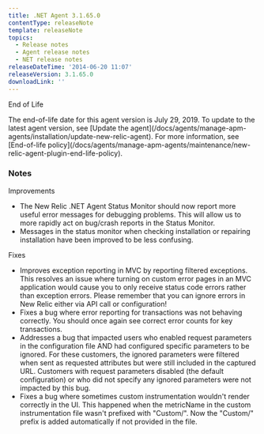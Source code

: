 ```yaml
---
title: .NET Agent 3.1.65.0
contentType: releaseNote
template: releaseNote
topics:
  - Release notes
  - Agent release notes
  - NET release notes
releaseDateTime: '2014-06-20 11:07'
releaseVersion: 3.1.65.0
downloadLink: ''
---
```


End of Life

<Callout variant="important">
  The end-of-life date for this agent version is July 29, 2019. To update to the latest agent version, see [Update the agent](/docs/agents/manage-apm-agents/installation/update-new-relic-agent). For more information, see [End-of-life policy](/docs/agents/manage-apm-agents/maintenance/new-relic-agent-plugin-end-life-policy).
</Callout>

### Notes

Improvements

* The New Relic .NET Agent Status Monitor should now report more useful error messages for debugging problems. This will allow us to more rapidly act on bug/crash reports in the Status Monitor.
* Messages in the status monitor when checking installation or repairing installation have been improved to be less confusing.

Fixes

* Improves exception reporting in MVC by reporting filtered exceptions. This resolves an issue where turning on custom error pages in an MVC application would cause you to only receive status code errors rather than exception errors. Please remember that you can ignore errors in New Relic either via API call or configuration!
* Fixes a bug where error reporting for transactions was not behaving correctly. You should once again see correct error counts for key transactions.
* Addresses a bug that impacted users who enabled request parameters in the configuration file AND had configured specific parameters to be ignored. For these customers, the ignored parameters were filtered when sent as requested attributes but were still included in the captured URL. Customers with request parameters disabled (the default configuration) or who did not specify any ignored parameters were not impacted by this bug.
* Fixes a bug where sometimes custom instrumentation wouldn't render correctly in the UI. This happened when the metricName in the custom instrumentation file wasn't prefixed with "Custom/". Now the "Custom/" prefix is added automatically if not provided in the file.
